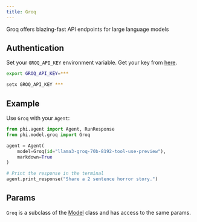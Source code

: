 ```yaml
---
title: Groq
---
```


Groq offers blazing-fast API endpoints for large language models

## Authentication

Set your `GROQ_API_KEY` environment variable. Get your key from [here](https://console.groq.com/keys).

<CodeGroup>

```bash Mac
export GROQ_API_KEY=***
```

```bash Windows
setx GROQ_API_KEY ***
```

</CodeGroup>

## Example

Use `Groq` with your `Agent`:

<CodeGroup>

```python agent.py
from phi.agent import Agent, RunResponse
from phi.model.groq import Groq

agent = Agent(
    model=Groq(id="llama3-groq-70b-8192-tool-use-preview"),
    markdown=True
)

# Print the response in the terminal
agent.print_response("Share a 2 sentence horror story.")

```

</CodeGroup>

## Params

<Snippet file="model-groq-params.mdx" />

`Groq` is a subclass of the [Model](/reference/model) class and has access to the same params.
